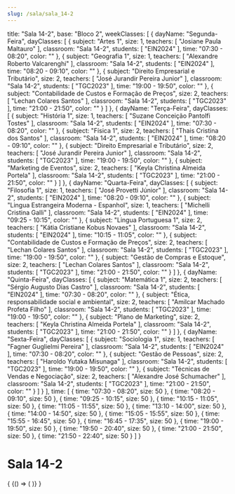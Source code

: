 ```yaml
---
slug: /sala/sala_14-2
---
```

  title: "Sala 14-2",
  base: "Bloco 2",
  weekClasses: [
    {
      dayName: "Segunda-Feira",
      dayClasses: [
        {
          subject: "Artes 1",
          size: 1,
          teachers: [
            "Josiane Paula Maltauro"
          ],
          classroom: "Sala 14-2",
          students: [
            "EIN2024"
          ],
          time: "07:30 - 08:20",
          color: ""
        },
        {
          subject: "Geografia 1",
          size: 1,
          teachers: [
            "Alexandre Roberto Valcarenghi"
          ],
          classroom: "Sala 14-2",
          students: [
            "EIN2024"
          ],
          time: "08:20 - 09:10",
          color: ""
        },
        {
          subject: "Direito Empresarial e Tributário",
          size: 2,
          teachers: [
            "José Jurandir Pereira Junior"
          ],
          classroom: "Sala 14-2",
          students: [
            "TGC2023"
          ],
          time: "19:00 - 19:50",
          color: ""
        },
        {
          subject: "Contabilidade de Custos e Formação de Preços",
          size: 2,
          teachers: [
            "Lechan Colares Santos"
          ],
          classroom: "Sala 14-2",
          students: [
            "TGC2023"
          ],
          time: "21:00 - 21:50",
          color: ""
        }
      ]
    },
    {
      dayName: "Terça-Feira",
      dayClasses: [
        {
          subject: "História 1",
          size: 1,
          teachers: [
            "Suzane Conceição Pantolfi Tostes"
          ],
          classroom: "Sala 14-2",
          students: [
            "EIN2024"
          ],
          time: "07:30 - 08:20",
          color: ""
        },
        {
          subject: "Física 1",
          size: 2,
          teachers: [
            "Thais Cristina dos Santos"
          ],
          classroom: "Sala 14-2",
          students: [
            "EIN2024"
          ],
          time: "08:20 - 09:10",
          color: ""
        },
        {
          subject: "Direito Empresarial e Tributário",
          size: 2,
          teachers: [
            "José Jurandir Pereira Junior"
          ],
          classroom: "Sala 14-2",
          students: [
            "TGC2023"
          ],
          time: "19:00 - 19:50",
          color: ""
        },
        {
          subject: "Marketing de Eventos",
          size: 2,
          teachers: [
            "Keyla Christina Almeida Portela"
          ],
          classroom: "Sala 14-2",
          students: [
            "TGC2023"
          ],
          time: "21:00 - 21:50",
          color: ""
        }
      ]
    },
    {
      dayName: "Quarta-Feira",
      dayClasses: [
        {
          subject: "Filosofia 1",
          size: 1,
          teachers: [
            "José Provetti Júnior"
          ],
          classroom: "Sala 14-2",
          students: [
            "EIN2024"
          ],
          time: "08:20 - 09:10",
          color: ""
        },
        {
          subject: "Lingua Estrangeira Moderna - Espanhol",
          size: 1,
          teachers: [
            "Michelli Cristina Galli"
          ],
          classroom: "Sala 14-2",
          students: [
            "EIN2024"
          ],
          time: "09:25 - 10:15",
          color: ""
        },
        {
          subject: "Lingua Portuguesa 1",
          size: 2,
          teachers: [
            "Kátia Cristiane Kobus Novaes"
          ],
          classroom: "Sala 14-2",
          students: [
            "EIN2024"
          ],
          time: "10:15 - 11:05",
          color: ""
        },
        {
          subject: "Contabilidade de Custos e Formação de Preços",
          size: 2,
          teachers: [
            "Lechan Colares Santos"
          ],
          classroom: "Sala 14-2",
          students: [
            "TGC2023"
          ],
          time: "19:00 - 19:50",
          color: ""
        },
        {
          subject: "Gestão de Compras e Estoque",
          size: 2,
          teachers: [
            "Lechan Colares Santos"
          ],
          classroom: "Sala 14-2",
          students: [
            "TGC2023"
          ],
          time: "21:00 - 21:50",
          color: ""
        }
      ]
    },
    {
      dayName: "Quinta-Feira",
      dayClasses: [
        {
          subject: "Matemática 1",
          size: 2,
          teachers: [
            "Sérgio Augusto Dias Castro"
          ],
          classroom: "Sala 14-2",
          students: [
            "EIN2024"
          ],
          time: "07:30 - 08:20",
          color: ""
        },
        {
          subject: "Ética, responsabilidade social e ambiental",
          size: 2,
          teachers: [
            "Amilcar Machado Profeta Filho"
          ],
          classroom: "Sala 14-2",
          students: [
            "TGC2023"
          ],
          time: "19:00 - 19:50",
          color: ""
        },
        {
          subject: "Plano de Marketing",
          size: 2,
          teachers: [
            "Keyla Christina Almeida Portela"
          ],
          classroom: "Sala 14-2",
          students: [
            "TGC2023"
          ],
          time: "21:00 - 21:50",
          color: ""
        }
      ]
    },
    {
      dayName: "Sexta-Feira",
      dayClasses: [
        {
          subject: "Sociologia 1",
          size: 1,
          teachers: [
            "Fagner Guglielmi Pereira"
          ],
          classroom: "Sala 14-2",
          students: [
            "EIN2024"
          ],
          time: "07:30 - 08:20",
          color: ""
        },
        {
          subject: "Gestão de Pessoas",
          size: 2,
          teachers: [
            "Haroldo Yutaka Misunaga"
          ],
          classroom: "Sala 14-2",
          students: [
            "TGC2023"
          ],
          time: "19:00 - 19:50",
          color: ""
        },
        {
          subject: "Técnicas de Vendas e Negociação",
          size: 2,
          teachers: [
            "Alexandre José Schumacher"
          ],
          classroom: "Sala 14-2",
          students: [
            "TGC2023"
          ],
          time: "21:00 - 21:50",
          color: ""
        }
      ]
    }
  ],
  time: [
    {
      time: "07:30 - 08:20",
      size: 50
    },
    {
      time: "08:20 - 09:10",
      size: 50
    },
    {
      time: "09:25 - 10:15",
      size: 50
    },
    {
      time: "10:15 - 11:05",
      size: 50
    },
    {
      time: "11:05 - 11:55",
      size: 50
    },
    {
      time: "13:10 - 14:00",
      size: 50
    },
    {
      time: "14:00 - 14:50",
      size: 50
    },
    {
      time: "15:05 - 15:55",
      size: 50
    },
    {
      time: "15:55 - 16:45",
      size: 50
    },
    {
      time: "16:45 - 17:35",
      size: 50
    },
    {
      time: "19:00 - 19:50",
      size: 50
    },
    {
      time: "19:50 - 20:40",
      size: 50
    },
    {
      time: "21:00 - 21:50",
      size: 50
    },
    {
      time: "21:50 - 22:40",
      size: 50
    }
  ]
}

# Sala 14-2

<div>
  {
    <BrowserOnly>
      {() => (
        <Grid
          title={data.title}
          weekClasses={data.weekClasses}
          time={data.time}
        />
      )}
    </BrowserOnly>
  }
</div>
